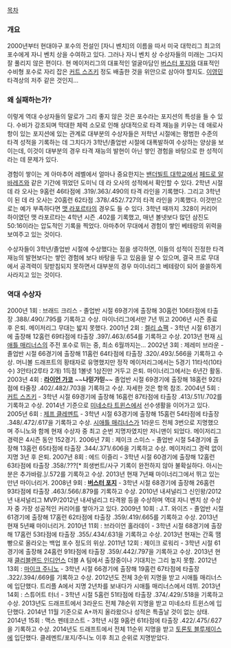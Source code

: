 [[목차]]

=== 개요 ===
2000년부터 현대야구 포수의 전설인 [자니 벤치]의 이름을 따서 미국 대학리그 최고의 포수에게 자니 벤치 상을 수여하고 있다. 그러나 자니 벤치 상 수상자들의 미래는 그다지 잘 풀리지 않은 편이다. 현 메이저리그의 대표적인 얼굴마담인 [[버스터 포지]]와 대표적인 수비형 포수로 자리 잡은 [[커트 스즈키]] 정도 배출한 것을 위안으로 삼아야 할지도. [[이영민]] 타격상의 저주 같은 것인지...

=== 왜 실패하는가? ===
이렇게 역대 수상자들의 말로가 그리 좋지 않은 것은 포수라는 포지션의 특성을 들 수 있다. 수비가 강조되며 막대한 체력 소모로 인해 상대적으로 타격 재능을 키우는 데 애로사항이 있는 포지션에 있는 관계로 대부분의 수상자들은 저학년 시절에는 평범한 수준의 타격 성적을 기록하는 데 그치다가 3학년/졸업반 시절에 대폭발하여 수상하는 양상을 보이는데, 이것이 대부분의 경우 타격 재능의 발현이 아닌 쌓인 경험을 바탕으로 한 성적이라는 데 문제가 있다.

경험이 쌓이는 게 아마추어 레벨에서 얼마나 중요한지는 [[밴더빌트 대학교]]에서 [[페드로 알바레즈]]와 같은 기간에 뛰었던 도미닉 데 라 오사의 성적에서 확인할 수 있다. 2학년 시절 데 라 오사는 9홈런 46타점에 .319/.363/.490의 타격 라인을 기록했다. 그리고 3학년이 된 데 라 오사는 20홈런 62타점 .378/.452/.727의 타격 라인을 기록했다. 이것만으로는 예가 부족하다면 [[맷 라포르타]]의 경우도 들 수 있다. 3학년 때까지 .328이 커리어 하이였던 맷 라포르타는 4학년 시즌 .402를 기록했고, 매년 볼넷보다 많던 삼진도 50:16이라는 압도적인 기록을 찍었다. 아마추어 무대에서 경험이 쌓인 베테랑의 위력을 보여주고 있는 것이다.

수상자들이 3학년/졸업반 시절에 수상했다는 점을 생각하면, 이들의 성적이 진정한 타격 재능의 발현보다는 쌓인 경험에 보다 바탕을 두고 있음을 알 수 있으며, 결국 프로 무대에서 공격력이 뒷받침되지 못하면서 대부분의 경우 마이너리그 베테랑이 되어 쓸쓸하게 사라지고 있는 것이다.

=== 역대 수상자 ===
2000년 1회 : 브래드 크리스 - 졸업반 시절 69경기에 출장해 30홈런 106타점에 타출장 .388/.490/.795를 기록하고 수상. 마이너리그에서만 7년 뛰고 2006년 시즌 종료 후 은퇴. 메이저리그 무대는 밟지 못했다.
2001년 2회 : [[켈리 쇼팩]] - 3학년 시절 61경기에 출장해 12홈런 69타점에 타출장 .397/.463/.654를 기록하고 수상. 2013년 현재 [[시애틀 매리너스]]의 주전 포수로 뛰는 중, 최소 6월까지는...
2002년 3회 : 제레미 브라운 - 졸업반 시절 66경기에 출장해 11홈런 64타점에 타출장 .320/.493/.566을 기록하고 수상. 머니볼 드래프트의 황태자로 유명했지만 정작 메이저리그에서는 5경기 11타석(10타수) 3안타(2루타 2개) 1득점 1볼넷 1삼진만 거두고 은퇴. 마이너리그에서는 6년간 활동.
2003년 4회 : '''[[라이언 가코]]''' ~~'''나믿가믿'''~~ 졸업반 시절 69경기에 출장해 18홈런 92타점에 타줄장 .402/.482/.703을 기록하고 수상. 자세한 것은 항목 참조.	
2004년 5회 : [[커트 스즈키]] - 3학년 시절 69경기에 출장해 16홈런 87타점에 타출장 .413/.511/.702를 기록하고 수상. 2014년 기준으로 [[미네소타 트윈스]]에서 선수생활을 이어가고 있다.
2005년 6회 : [[제프 클레멘트]] - 3학년 시절 63경기에 출장해 15홈런 54타점에 타출장 .348/.472/.617을 기록하고 수상. [[시애틀 매리너스]]가 1라운드 전체 3번으로 지명했으며 주니노와 함께 현재 수상자 중 최고 순번 지명자였지만 저니맨이 되었다. 메이저리그 경력은 4시즌 동안 152경기.
2006년 7회 : 제이크 스미스 - 졸업반 시절 54경기에 출장해 13홈런 65타점에 타출장 .344/.371/.606을 기록하고 수상. 메이저리그 경력 없이 지명 3년 후 은퇴.
2007년 8회 : 에드 이즐리 - 3학년 시절 60경기에 출장해 12홈런 63타점에 타출장 .358/.???[* 희생번트/사구 기록이 완전하지 않아 불확실하다. 아시는 분은 추가바람.]/.572를 기록하고 수상. 2013년 현재 7년째 마이너리그에서 뛰고 있는 만년 마이너리거.
2008년 9회 : '''[[버스터 포지]]''' - 3학년 시절 68경기에 출장해 26홈런 93타점에 타출장 .463/.566/.879를 기록하고 수상. 2010년 내셔널리그 신인왕/2012년 내셔널리그 MVP/2012년 내셔널리그 타격왕 등을 수상하며 역대 자니 벤치 상 수상자 중 가장 성공적인 커리어를 쌓아가고 있다.
2009년 10회 : J.T. 와이즈 - 졸업반 시절 61경기에 출장해 17홈런 62타점에 타출장 .359/.419/.665를 기록하고 수상. 2013년 현재 5년째 마이너리거.
2010년 11회 : 브라이언 홀라데이 - 3학년 시절 68경기에 출장해 17홈런 53타점에 타출장 .355/.434/.631을 기록하고 수상. 2013년 현재는 간혹 땜빵으로 올라오는 백업 포수 정도의 위상.
2011년 12회 : 제이크 로워리 - 3학년 시절 61경기에 출장해 24홈런 91타점에 타출장 .359/.442/.797을 기록하고 수상. 2013년 현재 [[클리블랜드 인디언스]] 더블 A 팀에서 출장중이나 기대치는 그리 높지 못함.
2012년 13회 : [[마이크 주니노]] - 3학년 시절 66경기에 출장해 19홈런 67타점에 타출장 .322/.394/.669를 기록하고 수상. 2012년도 전체 3순위 지명을 받고 시애틀 매리너스에 입단했다. 트리플 A에서 지명 2년차를 보내다가 시애틀 매리너스에서 데뷔.
2013년 14회 : 스튜어트 터너 - 3학년 시절 5홈런 51타점에 타출장 .374/.429/.518을 기록하고 수상. 2013년도 드래프트에서 3라운드 전체 78순위 지명을 받고 미네소타 트윈스에 입단했다. 2014년 11월 기준으로 A+까지 올라왔으나 성적은 특출날 것이 없는 상태.
2014년 15회 : 맥스 펜테코스트 - 3학년 시절 9홈런 61타점에 타출장 .422/.475/.627을 기록하고 수상. 2014년도 드래프트에서 전체 11순위 지명을 받고 [[토론토 블루제이스]]에 입단했다. 클레멘트/포지/주니노 이후 최고 순위로 지명받았다.
